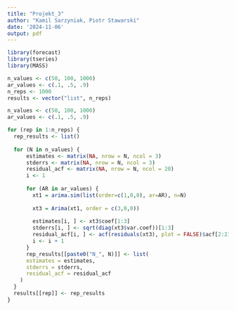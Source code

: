 ```yaml
---
title: "Projekt_3"
author: "Kamil Sarzyniak, Piotr Stawarski"
date: '2024-11-06'
output: pdf
---
```


```r
library(forecast)
library(tseries)
library(MASS)
```
```r
n_values <- c(50, 100, 1000)
ar_values <- c(.1, .5, .9)
n_reps <- 1000
results <- vector("list", n_reps)
```



```r
n_values <- c(50, 100, 1000)
ar_values <- c(.1, .5, .9)

for (rep in 1:n_reps) {
  rep_results <- list()
  
  for (N in n_values) {
      estimates <- matrix(NA, nrow = N, ncol = 3)
      stderrs <- matrix(NA, nrow = N, ncol = 3)
      residual_acf <- matrix(NA, nrow = N, ncol = 20)
      i <- 1
    
      for (AR in ar_values) {
        xt1 = arima.sim(list(order=c(1,0,0), ar=AR), n=N)
        
        xt3 = Arima(xt1, order = c(3,0,0))
        
        estimates[i, ] <- xt3$coef[1:3]
        stderrs[i, ] <- sqrt(diag(xt3$var.coef))[1:3]
        residual_acf[i, ] <- acf(residuals(xt3), plot = FALSE)$acf[2:21]
        i <- i + 1
      }
      rep_results[[paste0("N_", N)]] <- list(
      estimates = estimates,
      stderrs = stderrs,
      residual_acf = residual_acf
    )
  }
  results[[rep]] <- rep_results
}
```

